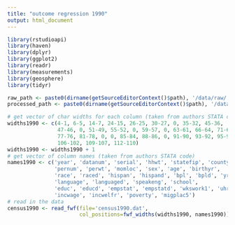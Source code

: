 ```yaml
---
title: "outcome regression 1990"
output: html_document
---
```


```r
library(rstudioapi)
library(haven)
library(dplyr)
library(ggplot2)
library(readr)
library(measurements)
library(geosphere)
library(tidyr)
```

```r
raw_path <- paste0(dirname(getSourceEditorContext()$path), '/data/raw/')
processed_path <- paste0(dirname(getSourceEditorContext()$path), '/data/processed/')

# get vector of char widths for each column (taken from authors STATA code)
widths1990 <- c(4-1, 6-5, 14-7, 24-15, 26-25, 30-27, 0, 35-32, 45-36, 
                47-46, 0, 51-49, 55-52, 0, 59-57, 0, 63-61, 66-64, 71-67, 75-72, 
                77-76, 81-78, 0, 0, 85-84, 88-86, 0, 91-90, 93-92, 95-94, 101-96, 
                106-102, 109-107, 112-110)
widths1990 <- widths1990 + 1
# get vector of column names (taken from authors STATA code)
names1990 <- c('year', 'datanum', 'serial', 'hhwt', 'statefip', 'county', 'gq', 
               'pernum', 'perwt', 'momloc', 'sex', 'age', 'birthyr', 
               'race', 'raced', 'hispan', 'hispand', 'bpl', 'bpld', 'yrimmig', 
               'language', 'languaged', 'speakeng', 'school', 
               'educ', 'educd', 'empstat', 'empstatd', 'wkswork1', 'uhrswork', 
               'incwage', 'incwelfr', 'poverty', 'migplac5')
# read in the data
census1990 <- read_fwf(file='census1990.dat', 
                       col_positions=fwf_widths(widths1990, names1990))
```